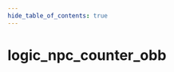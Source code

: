 ```yaml
---
hide_table_of_contents: true
---
```


<!---
!!!!!!
THIS PAGE IS AUTOGENERATED FROM GAME FGD DEFINITIONS!
DO NOT EDIT MANUALLY!
!!!!!!

In order to make edits, you can make an annotation file in /fgd_dump_overrides
-->


# logic_npc_counter_obb



<Tabs queryString="game">
    
<TabItem value="cs2" label="Counter-Strike 2">
    <CS2Page />
</TabItem>

<TabItem value="steamvr" label="SteamVR Home">
    <STEAMVRPage />
</TabItem>

<TabItem value="dota2" label="Dota 2">
    <DOTA2Page />
</TabItem>

<TabItem value="hla" label="Half-Life: Alyx">
    <HLAPage />
</TabItem>

</Tabs>
